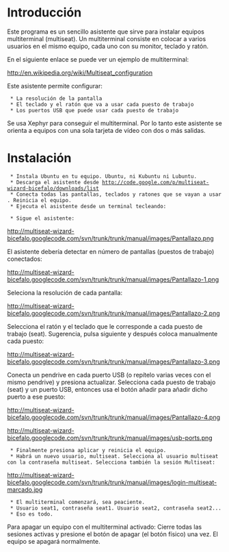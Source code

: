 = Introducción =

Este programa es un sencillo asistente que sirve para instalar equipos multiterminal (multiseat). Un multiterminal consiste en colocar a varios usuarios en el mismo equipo, cada uno con su monitor, teclado y ratón.

En el siguiente enlace se puede ver un ejemplo de multiterminal:

http://en.wikipedia.org/wiki/Multiseat_configuration

Este asistente permite configurar:

  * La resolución de la pantalla
  * El teclado y el ratón que va a usar cada puesto de trabajo
  * Los puertos USB que puede usar cada puesto de trabajo

Se usa Xephyr para conseguir el multiterminal. Por lo tanto este asistente se orienta a equipos con una sola tarjeta de vídeo con dos o más salidas.

= Instalación =

  * Instala Ubuntu en tu equipo. Ubuntu, ni Kubuntu ni Lubuntu.
  * Descarga el asistente desde http://code.google.com/p/multiseat-wizard-bicefalo/downloads/list
  * Conecta todas las pantallas, teclados y ratones que se vayan a usar. Reinicia el equipo.
  * Ejecuta el asistente desde un terminal tecleando:

{{{sudo python main.py}}}

  * Sigue el asistente:

http://multiseat-wizard-bicefalo.googlecode.com/svn/trunk/trunk/manual/images/Pantallazo.png

El asistente debería detectar en número de pantallas (puestos de trabajo) conectados:

http://multiseat-wizard-bicefalo.googlecode.com/svn/trunk/trunk/manual/images/Pantallazo-1.png

Seleciona la resolución de cada pantalla:

http://multiseat-wizard-bicefalo.googlecode.com/svn/trunk/trunk/manual/images/Pantallazo-2.png

Selecciona el ratón y el teclado que le corresponde a cada puesto de trabajo (seat). Sugerencia, pulsa siguiente y después coloca manualmente cada puesto:

http://multiseat-wizard-bicefalo.googlecode.com/svn/trunk/trunk/manual/images/Pantallazo-3.png

Conecta un pendrive en cada puerto USB (o repítelo varias veces con el mismo pendrive) y presiona actualizar. Selecciona cada puesto de trabajo (seat) y un puerto USB, entonces usa el botón añadir para añadir dicho puerto a ese puesto:

http://multiseat-wizard-bicefalo.googlecode.com/svn/trunk/trunk/manual/images/Pantallazo-4.png

http://multiseat-wizard-bicefalo.googlecode.com/svn/trunk/trunk/manual/images/usb-ports.png

  * Finalmente presiona aplicar y reinicia el equipo.
  * Habrá un nuevo usuario, multiseat. Selecciona al usuario multiseat con la contraseña multiseat. Selecciona también la sesión Multiseat:

http://multiseat-wizard-bicefalo.googlecode.com/svn/trunk/trunk/manual/images/login-multiseat-marcado.jpg

  * El multiterminal comenzará, sea peaciente.
  * Usuario seat1, contraseña seat1. Usuario seat2, contraseña seat2...
  * Eso es todo.

Para apagar un equipo con el multiterminal activado: Cierre todas las sesiones activas y presione el botón de apagar (el botón físico) una vez. El equipo se apagará normalmente.
